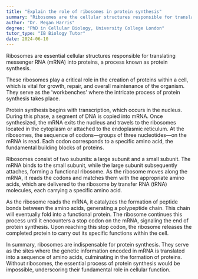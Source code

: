 ```yaml
---
title: "Explain the role of ribosomes in protein synthesis"
summary: "Ribosomes are the cellular structures responsible for translating mRNA into proteins, a process known as protein synthesis."
author: "Dr. Megan Harris"
degree: "PhD in Cellular Biology, University College London"
tutor_type: "IB Biology Tutor"
date: 2024-06-10
---
```


Ribosomes are essential cellular structures responsible for translating messenger RNA (mRNA) into proteins, a process known as protein synthesis.

These ribosomes play a critical role in the creation of proteins within a cell, which is vital for growth, repair, and overall maintenance of the organism. They serve as the 'workbenches' where the intricate process of protein synthesis takes place.

Protein synthesis begins with transcription, which occurs in the nucleus. During this phase, a segment of DNA is copied into mRNA. Once synthesized, the mRNA exits the nucleus and travels to the ribosomes located in the cytoplasm or attached to the endoplasmic reticulum. At the ribosomes, the sequence of codons—groups of three nucleotides—on the mRNA is read. Each codon corresponds to a specific amino acid, the fundamental building blocks of proteins.

Ribosomes consist of two subunits: a large subunit and a small subunit. The mRNA binds to the small subunit, while the large subunit subsequently attaches, forming a functional ribosome. As the ribosome moves along the mRNA, it reads the codons and matches them with the appropriate amino acids, which are delivered to the ribosome by transfer RNA (tRNA) molecules, each carrying a specific amino acid.

As the ribosome reads the mRNA, it catalyzes the formation of peptide bonds between the amino acids, generating a polypeptide chain. This chain will eventually fold into a functional protein. The ribosome continues this process until it encounters a stop codon on the mRNA, signaling the end of protein synthesis. Upon reaching this stop codon, the ribosome releases the completed protein to carry out its specific functions within the cell.

In summary, ribosomes are indispensable for protein synthesis. They serve as the sites where the genetic information encoded in mRNA is translated into a sequence of amino acids, culminating in the formation of proteins. Without ribosomes, the essential process of protein synthesis would be impossible, underscoring their fundamental role in cellular function.
    